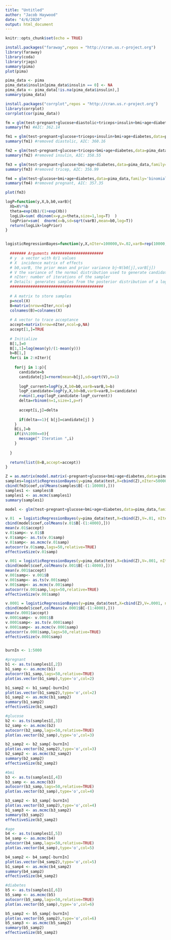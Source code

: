 ---
title: "Untitled"
author: "Jacob Haywood"
date: "4/6/2020"
output: html_document
---

```{r setup, include=FALSE}
knitr::opts_chunk$set(echo = TRUE)
```

```{r echo=FALSE}
install.packages("faraway",repos = "http://cran.us.r-project.org")
library(faraway)
library(coda)
library(rjags)
summary(pima)
plot(pima)
```


```{r}
pima_data <- pima
pima_data$insulin[pima_data$insulin == 0] <- NA
pima_data <- pima_data[!is.na(pima_data$insulin),]
summary(pima_data)
```




```{r}
install.packages("corrplot",repos = "http://cran.us.r-project.org")
library(corrplot)
corrplot(cor(pima_data))
```

```{r}
fm = glm(test~pregnant+glucose+diastolic+triceps+insulin+bmi+age+diabetes,data=pima_data,family='binomial')
summary(fm) #AIC: 362.14
```


```{r}
fm1 = glm(test~pregnant+glucose+triceps+insulin+bmi+age+diabetes,data=pima_data,family='binomial')
summary(fm1) #removed diastolic, AIC: 360.16
```


```{r}
fm2 = glm(test~pregnant+glucose+triceps+bmi+age+diabetes,data=pima_data,family='binomial')
summary(fm2) #removed insulin, AIC: 358.55
```


```{r}
fm3 = glm(test~pregnant+glucose+bmi+age+diabetes,data=pima_data,family='binomial')
summary(fm3) #removed tricep, AIC: 356.99
```


```{r}
fm4 = glm(test~glucose+bmi+age+diabetes,data=pima_data,family='binomial')
summary(fm4) #removed pregnant, AIC: 357.35
```


```{r}
plot(fm3)
```




```{r}
logP=function(y,X,b,b0,varB){
  Xb=X%*%b
  theta=exp(Xb)/(1+exp(Xb))
  logLik=sum( dbinom(x=y,p=theta,size=1,log=T)  )
  logPrior=sum(  dnorm(x=b,sd=sqrt(varB),mean=b0,log=T))
  return(logLik+logPrior)
}


logisticRegressionBayes=function(y,X,nIter=100000,V=.02,varB=rep(10000,ncol(X)),b0=rep(0,ncol(X))){
  
  ####### Arguments #######################
  # y  a vector with 0/1 values
  # X  incidence matrix of effects
  # b0,varB, the prior mean and prior variance bj~N(b0[j],varB[j])
  # V the variance of the normal distribution used to generate candidates~N(b[i-1],V)
  # nIter: number of iterations of the sampler
  # Details: generates samples from the posterior distribution of a logistic regression using a Metropolis algorithm
  #########################################
  
  # A matrix to store samples
  p=ncol(X)
  B=matrix(nrow=nIter,ncol=p)
  colnames(B)=colnames(X)
  
  # A vector to trace acceptance
  accept=matrix(nrow=nIter,ncol=p,NA)
  accept[1,]=TRUE 
  
  # Initialize
  B[1,]=0
  B[1,1]=log(mean(y)/(1-mean(y)))
  b=B[1,]
  for(i in 2:nIter){
    
    for(j in 1:p){
      candidate=b
      candidate[j]=rnorm(mean=b[j],sd=sqrt(V),n=1)
      
      logP_current=logP(y,X,b0=b0,varB=varB,b=b)
      logP_candidate=logP(y,X,b0=b0,varB=varB,b=candidate)
      r=min(1,exp(logP_candidate-logP_current))
      delta=rbinom(n=1,size=1,p=r)
      
      accept[i,j]=delta
      
      if(delta==1){ b[j]=candidate[j] }
    }
    B[i,]=b
    if(i%%1000==0){
      message(" Iteration ",i)
    }
    
  }
  
  return(list(B=B,accept=accept))
}
```

```{r}
Z = as.matrix(model.matrix(~pregnant+glucose+bmi+age+diabetes,data=pima_data))
samples=logisticRegressionBayes(y=pima_data$test,X=cbind(Z),nIter=50000)
cbind(fm3$coef,colMeans(samples$B[-(1:10000),]))
samples1 <- samples$B
samples1 <- as.mcmc(samples1)
summary(samples1)
```


```{r}
model <- glm(test~pregnant+glucose+bmi+age+diabetes,data=pima_data,family='binomial')

v.01  = logisticRegressionBayes(y=pima_data$test,X=cbind(Z),V=.01, nIter=50000)
cbind(model$coef,colMeans(v.01$B[-(1:4000),]))
mean(v.01$accept)
v.01samp<- v.01$B
v.01samp<- as.ts(v.01samp)
v.01samp<- as.mcmc(v.01samp)
autocorr(v.01samp,lags=50,relative=TRUE)
effectiveSize(v.01samp)

v.001 = logisticRegressionBayes(y=pima_data$test,X=cbind(Z),V=.001, nIter=50000)
cbind(model$coef,colMeans(v.001$B[-(1:4000),]))
mean(v.001$accept)
v.001samp<- v.001$B
v.001samp<- as.ts(v.001samp)
v.001samp<- as.mcmc(v.001samp)
autocorr(v.001samp,lags=50,relative=TRUE)
effectiveSize(v.001samp)

v.0001 = logisticRegressionBayes(y=pima_data$test,X=cbind(Z),V=.0001, nIter=50000)
cbind(model$coef,colMeans(v.0001$B[-(1:4000),]))
mean(v.0001$accept)
v.0001samp<- v.0001$B
v.0001samp<- as.ts(v.0001samp)
v.0001samp<- as.mcmc(v.0001samp)
autocorr(v.0001samp,lags=50,relative=TRUE)
effectiveSize(v.0001samp)



```

```{r}

burnIn <- 1:5000

#pregnant
b1 <- as.ts(samples1[,2])
b1_samp <- as.mcmc(b1)
autocorr(b1_samp,lags=50,relative=TRUE)
plot(as.vector(b1_samp),type='o',col=2)

b1_samp2 <- b1_samp[-burnIn]
plot(as.vector(b1_samp2),type='o',col=2)
b1_samp2 <- as.mcmc(b1_samp2)
summary(b1_samp2)
effectiveSize(b1_samp2)

#glucose
b2 <- as.ts(samples1[,3])
b2_samp <- as.mcmc(b2)
autocorr(b2_samp,lags=50,relative=TRUE)
plot(as.vector(b2_samp),type='o',col=3)

b2_samp2 <- b2_samp[-burnIn]
plot(as.vector(b2_samp2),type='o',col=3)
b2_samp2 <- as.mcmc(b2_samp2)
summary(b2_samp2)
effectiveSize(b2_samp2)

#bmi
b3 <- as.ts(samples1[,4])
b3_samp <- as.mcmc(b3)
autocorr(b3_samp,lags=50,relative=TRUE)
plot(as.vector(b3_samp),type='o',col=4)

b3_samp2 <- b3_samp[-burnIn]
plot(as.vector(b3_samp2),type='o',col=4)
b1_samp3 <- as.mcmc(b3_samp2)
summary(b3_samp2)
effectiveSize(b3_samp2)

#age
b4 <- as.ts(samples1[,5])
b4_samp <- as.mcmc(b4)
autocorr(b4_samp,lags=50,relative=TRUE)
plot(as.vector(b4_samp),type='o',col=5)

b4_samp2 <- b4_samp[-burnIn]
plot(as.vector(b4_samp2),type='o',col=5)
b1_samp4 <- as.mcmc(b4_samp2)
summary(b4_samp2)
effectiveSize(b4_samp2)

#diabetes
b5 <- as.ts(samples1[,6])
b5_samp <- as.mcmc(b5)
autocorr(b5_samp,lags=50,relative=TRUE)
plot(as.vector(b5_samp),type='o',col=6)

b5_samp2 <- b5_samp[-burnIn]
plot(as.vector(b5_samp2),type='o',col=6)
b5_samp3 <- as.mcmc(b5_samp2)
summary(b5_samp2)
effectiveSize(b5_samp2)
```





















